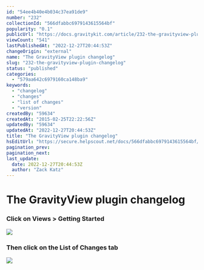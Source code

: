 ```yaml
---
id: "54ee4b40e4b034c37ea91de9"
number: "232"
collectionId: "566dfabbc6979143615564bf"
popularity: "0.1"
publicUrl: "https://docs.gravitykit.com/article/232-the-gravityview-plugin-changelog"
viewCount: "541"
lastPublishedAt: "2022-12-27T20:44:53Z"
changeOrigin: "external"
name: "The GravityView plugin changelog"
slug: "232-the-gravityview-plugin-changelog"
status: "published"
categories: 
  - "579aa642c6979160ca148ba9"
keywords: 
  - "changelog"
  - "changes"
  - "list of changes"
  - "version"
createdBy: "59634"
createdAt: "2015-02-25T22:22:56Z"
updatedBy: "59634"
updatedAt: "2022-12-27T20:44:53Z"
title: "The GravityView plugin changelog"
hsEditUrl: "https://secure.helpscout.net/docs/566dfabbc6979143615564bf/article/54ee4b40e4b034c37ea91de9"
pagination_prev: 
pagination_next: 
last_update:
  date: 2022-12-27T20:44:53Z
  author: "Zack Katz"
---
```


# The GravityView plugin changelog



### Click on Views &gt; Getting Started

![](https://www.gravitykit.com/wp-content/uploads/2018/01/click-on-views-gt-getting-started.png?1424903250)

### Then click on the List of Changes tab

![](https://www.gravitykit.com/wp-content/uploads/2018/01/then-click-on-the-list-of-changes-tab.png?1424903255)

